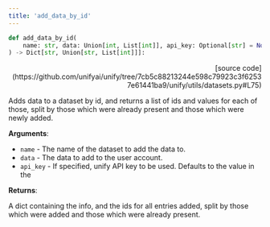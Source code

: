 ```yaml
---
title: 'add_data_by_id'
---
```


```python
def add_data_by_id(
    name: str, data: Union[int, List[int]], api_key: Optional[str] = None
) -> Dict[str, Union[str, List[int]]]:
```

<p align="right">[source code](https://github.com/unifyai/unify/tree/7cb5c88213244e598c79923c3f62537e61441ba9/unify/utils/datasets.py#L75)</p>

Adds data to a dataset by id, and returns a list of ids and values for each of
those, split by those which were already present and those which were newly added.

**Arguments**:

- `name` - The name of the dataset to add the data to.
- `data` - The data to add to the user account.
- `api_key` - If specified, unify API key to be used. Defaults to the value in the



**Returns**:

A dict containing the info, and the ids for all entries added, split by those
which were added and those which were already present.